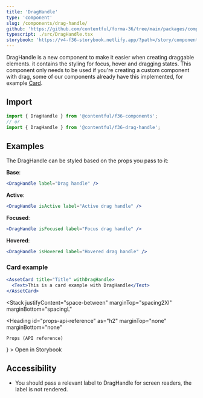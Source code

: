 ```yaml
---
title: 'DragHandle'
type: 'component'
slug: /components/drag-handle/
github: 'https://github.com/contentful/forma-36/tree/main/packages/components/drag-handle'
typescript: ./src/DragHandle.tsx
storybook: 'https://v4-f36-storybook.netlify.app/?path=/story/components-draghandle--default'
---
```



DragHandle is a new component to make it easier when creating draggable elements. it contains the styling for focus, hover and dragging states.
This component only needs to be used if you're creating a custom component with drag, some of our components already have this implemented, for example [Card](/components/card).

## Import

```js static=true
import { DragHandle } from '@contentful/f36-components';
// or
import { DragHandle } from '@contentful/f36-drag-handle';
```

## Examples

The DragHandle can be styled based on the props you pass to it:

**Base**:

```jsx
<DragHandle label="Drag handle" />
```

**Active**:

```jsx
<DragHandle isActive label="Active drag handle" />
```

**Focused**:

```jsx
<DragHandle isFocused label="Focus drag handle" />
```

**Hovered**:

```jsx
<DragHandle isHovered label="Hovered drag handle" />
```

### Card example

```jsx
<AssetCard title="Title" withDragHandle>
  <Text>This is a card example with DragHandle</Text>
</AssetCard>
```

<Stack
  justifyContent="space-between"
  marginTop="spacing2Xl"
  marginBottom="spacingL"
>
  <Heading
    id="props-api-reference"
    as="h2"
    marginTop="none"
    marginBottom="none"
  >
    Props (API reference)
  </Heading>
  <TextLink
    href="https://v4-f36-storybook.netlify.app/?path=/story/components-draghandle"
    target="_blank"
    alignIcon="end"
    icon={<ExternalLinkIcon />}
  >
    Open in Storybook
  </TextLink>
</Stack>

<PropsTable of="DragHandle" />

## Accessibility

- You should pass a relevant label to DragHandle for screen readers, the label is not rendered.
